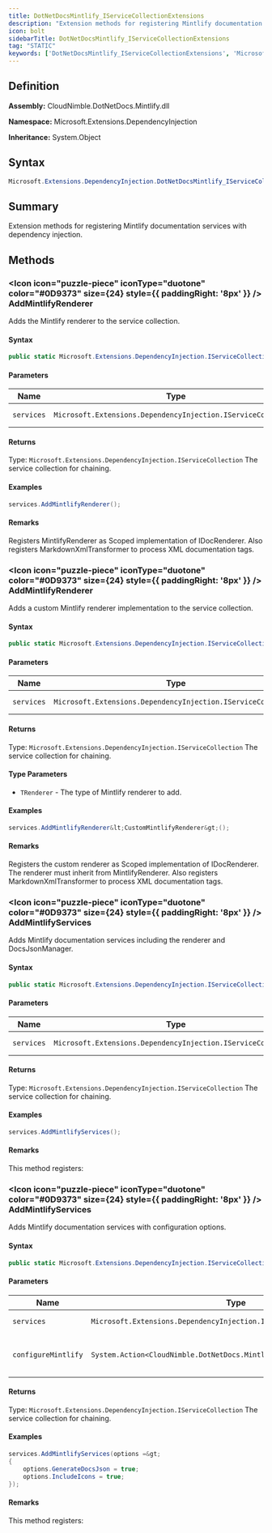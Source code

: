 ```yaml
---
title: DotNetDocsMintlify_IServiceCollectionExtensions
description: "Extension methods for registering Mintlify documentation services with dependency injection."
icon: bolt
sidebarTitle: DotNetDocsMintlify_IServiceCollectionExtensions
tag: "STATIC"
keywords: ['DotNetDocsMintlify_IServiceCollectionExtensions', 'Microsoft.Extensions.DependencyInjection.DotNetDocsMintlify_IServiceCollectionExtensions', 'Microsoft.Extensions.DependencyInjection', 'class', 'System.Object']
---
```


## Definition

**Assembly:** CloudNimble.DotNetDocs.Mintlify.dll

**Namespace:** Microsoft.Extensions.DependencyInjection

**Inheritance:** System.Object

## Syntax

```csharp
Microsoft.Extensions.DependencyInjection.DotNetDocsMintlify_IServiceCollectionExtensions
```

## Summary

Extension methods for registering Mintlify documentation services with dependency injection.

## Methods

### <Icon icon="puzzle-piece" iconType="duotone" color="#0D9373" size={24} style={{ paddingRight: '8px' }} />  AddMintlifyRenderer

Adds the Mintlify renderer to the service collection.

#### Syntax

```csharp
public static Microsoft.Extensions.DependencyInjection.IServiceCollection AddMintlifyRenderer(Microsoft.Extensions.DependencyInjection.IServiceCollection services)
```

#### Parameters

| Name | Type | Description |
|------|------|-------------|
| `services` | `Microsoft.Extensions.DependencyInjection.IServiceCollection` | The service collection. |

#### Returns

Type: `Microsoft.Extensions.DependencyInjection.IServiceCollection`
The service collection for chaining.

#### Examples

```csharp
services.AddMintlifyRenderer();
```

#### Remarks

Registers MintlifyRenderer as Scoped implementation of IDocRenderer.
            Also registers MarkdownXmlTransformer to process XML documentation tags.

### <Icon icon="puzzle-piece" iconType="duotone" color="#0D9373" size={24} style={{ paddingRight: '8px' }} />  AddMintlifyRenderer

Adds a custom Mintlify renderer implementation to the service collection.

#### Syntax

```csharp
public static Microsoft.Extensions.DependencyInjection.IServiceCollection AddMintlifyRenderer<TRenderer>(Microsoft.Extensions.DependencyInjection.IServiceCollection services) where TRenderer : CloudNimble.DotNetDocs.Mintlify.MintlifyRenderer
```

#### Parameters

| Name | Type | Description |
|------|------|-------------|
| `services` | `Microsoft.Extensions.DependencyInjection.IServiceCollection` | The service collection. |

#### Returns

Type: `Microsoft.Extensions.DependencyInjection.IServiceCollection`
The service collection for chaining.

#### Type Parameters

- `TRenderer` - The type of Mintlify renderer to add.

#### Examples

```csharp
services.AddMintlifyRenderer&lt;CustomMintlifyRenderer&gt;();
```

#### Remarks

Registers the custom renderer as Scoped implementation of IDocRenderer.
            The renderer must inherit from MintlifyRenderer.
            Also registers MarkdownXmlTransformer to process XML documentation tags.

### <Icon icon="puzzle-piece" iconType="duotone" color="#0D9373" size={24} style={{ paddingRight: '8px' }} />  AddMintlifyServices

Adds Mintlify documentation services including the renderer and DocsJsonManager.

#### Syntax

```csharp
public static Microsoft.Extensions.DependencyInjection.IServiceCollection AddMintlifyServices(Microsoft.Extensions.DependencyInjection.IServiceCollection services)
```

#### Parameters

| Name | Type | Description |
|------|------|-------------|
| `services` | `Microsoft.Extensions.DependencyInjection.IServiceCollection` | The service collection. |

#### Returns

Type: `Microsoft.Extensions.DependencyInjection.IServiceCollection`
The service collection for chaining.

#### Examples

```csharp
services.AddMintlifyServices();
```

#### Remarks



This method registers:




### <Icon icon="puzzle-piece" iconType="duotone" color="#0D9373" size={24} style={{ paddingRight: '8px' }} />  AddMintlifyServices

Adds Mintlify documentation services with configuration options.

#### Syntax

```csharp
public static Microsoft.Extensions.DependencyInjection.IServiceCollection AddMintlifyServices(Microsoft.Extensions.DependencyInjection.IServiceCollection services, System.Action<CloudNimble.DotNetDocs.Mintlify.MintlifyRendererOptions> configureMintlify)
```

#### Parameters

| Name | Type | Description |
|------|------|-------------|
| `services` | `Microsoft.Extensions.DependencyInjection.IServiceCollection` | The service collection. |
| `configureMintlify` | `System.Action<CloudNimble.DotNetDocs.Mintlify.MintlifyRendererOptions>` | Action to configure Mintlify options. |

#### Returns

Type: `Microsoft.Extensions.DependencyInjection.IServiceCollection`
The service collection for chaining.

#### Examples

```csharp
services.AddMintlifyServices(options =&gt;
{
    options.GenerateDocsJson = true;
    options.IncludeIcons = true;
});
```

#### Remarks



This method registers:




